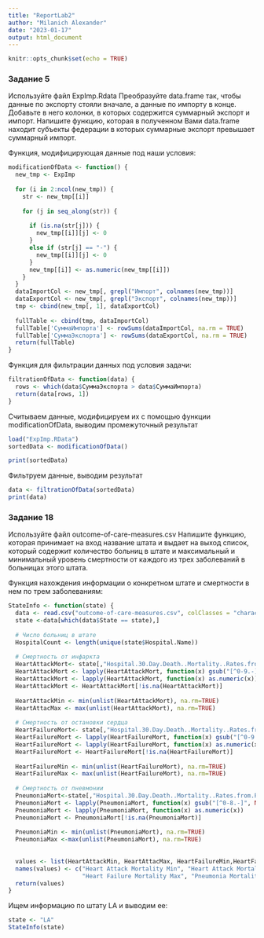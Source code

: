 ```yaml
---
title: "ReportLab2"
author: "Milanich Alexander"
date: "2023-01-17"
output: html_document
---
```


```r
knitr::opts_chunk$set(echo = TRUE)
```

### Задание 5

Используйте файл ExpImp.Rdata 
Преобразуйте data.frame так, чтобы данные по экспорту стояли вначале, а данные по импорту в конце. Добавьте в него колонки, в которых содержится суммарный экспорт и импорт. Напишите функцию, которая в полученном Вами data.frame находит субъекты федерации в которых суммарные экспорт превышает суммарный импорт.


Функция, модифицирующая данные под наши условия:
```r
modificationOfData <- function() {
  new_tmp <- ExpImp
  
  for (i in 2:ncol(new_tmp)) {
    str <- new_tmp[[i]]
    
    for (j in seq_along(str)) {
      
      if (is.na(str[j])) {
        new_tmp[[i]][j] <- 0
      } 
      else if (str[j] == "-") {
        new_tmp[[i]][j] <- 0
      }
      new_tmp[[i]] <- as.numeric(new_tmp[[i]])
    }
  }
  dataImportCol <- new_tmp[, grepl("Импорт", colnames(new_tmp))]
  dataExportCol <- new_tmp[, grepl("Экспорт", colnames(new_tmp))]
  tmp <- cbind(new_tmp[, 1], dataExportCol)
  
  fullTable <- cbind(tmp, dataImportCol)
  fullTable['СуммаИмпорта'] <- rowSums(dataImportCol, na.rm = TRUE)
  fullTable['СуммаЭкспорта'] <- rowSums(dataExportCol, na.rm = TRUE)
  return(fullTable)
}
```

Функция для фильтрации данных под условия задачи:
```r
filtrationOfData <- function(data) {
  rows <- which(data$СуммаЭкспорта > data$СуммаИмпорта)
  return(data[rows, 1])
}
```


Считываем данные, модифицируем их с помощью функции modificationOfData, выводим промежуточный результат

```r
load("ExpImp.RData")
sortedData <- modificationOfData()

print(sortedData)
```
Фильтруем данные, выводим результат
```r
data <- filtrationOfData(sortedData)
print(data)
```







### Задание 18

Используйте файл outcome-of-care-measures.csv
Напишите функцию, которая принимает на вход название штата и выдает на выход список, который содержит количество больниц в штате и максимальный и минимальный уровень смертности от каждого из трех заболеваний в больницах этого штата.


Функция нахождения информации о конкретном штате и смертности в нем по трем заболеваниям:
```r
StateInfo <- function(state) {
  data <- read.csv("outcome-of-care-measures.csv", colClasses = "character")
  state <-data[which(data$State == state),]
  
  # Число больниц в штате
  HospitalCount <- length(unique(state$Hospital.Name))
  
  # Смертность от инфаркта
  HeartAttackMort<- state[,"Hospital.30.Day.Death..Mortality..Rates.from.Heart.Attack"]
  HeartAttackMort <- lapply(HeartAttackMort, function(x) gsub("[^0-9.-]", NA, x))
  HeartAttackMort <- lapply(HeartAttackMort, function(x) as.numeric(x))
  HeartAttackMort <- HeartAttackMort[!is.na(HeartAttackMort)]
  
  HeartAttackMin <- min(unlist(HeartAttackMort), na.rm=TRUE)
  HeartAttacMax <- max(unlist(HeartAttackMort), na.rm=TRUE)
  
  # Смертность от остановки сердца
  HeartFailureMort<- state[,"Hospital.30.Day.Death..Mortality..Rates.from.Heart.Failure"]
  HeartFailureMort <- lapply(HeartFailureMort, function(x) gsub("[^0-9.-]", NA, x))
  HeartFailureMort <- lapply(HeartFailureMort, function(x) as.numeric(x))
  HeartFailureMort <- HeartFailureMort[!is.na(HeartFailureMort)]
  
  HeartFailureMin <- min(unlist(HeartFailureMort), na.rm=TRUE)
  HeartFailureMax <- max(unlist(HeartFailureMort), na.rm=TRUE)
  
  # Смертность от пневмонии
  PneumoniaMort<-state[,"Hospital.30.Day.Death..Mortality..Rates.from.Pneumonia",]
  PneumoniaMort <- lapply(PneumoniaMort, function(x) gsub("[^0-8.-]", NA, x))
  PneumoniaMort <- lapply(PneumoniaMort, function(x) as.numeric(x))
  PneumoniaMort <- PneumoniaMort[!is.na(PneumoniaMort)]
  
  PneumoniaMin <- min(unlist(PneumoniaMort), na.rm=TRUE)
  PneumoniaMax <-max(unlist(PneumoniaMort), na.rm=TRUE)
  
  
  values <- list(HeartAttackMin, HeartAttacMax, HeartFailureMin,HeartFailureMax,PneumoniaMin,PneumoniaMax, HospitalCount)
  names(values) <- c("Heart Attack Mortality Min", "Heart Attack Mortality Max", "Heart Failure Mortality Min", 
                     "Heart Failure Mortality Max", "Pneumonia Mortality Min", "Pneumonia Mortality Max", "Hospital Count")
  return(values)
}
```

Ищем информацию по штату LA и выводим ее:
```r
state <- "LA"
StateInfo(state)
```






























